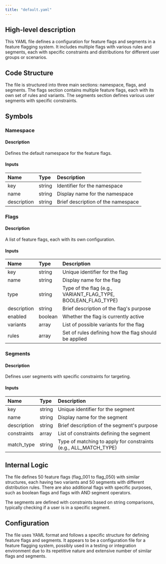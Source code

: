 ```yaml
---
title: "default.yaml"
---
```


## High-level description
This YAML file defines a configuration for feature flags and segments in a feature flagging system. It includes multiple flags with various rules and segments, each with specific constraints and distributions for different user groups or scenarios.

## Code Structure
The file is structured into three main sections: namespace, flags, and segments. The flags section contains multiple feature flags, each with its own set of rules and variants. The segments section defines various user segments with specific constraints.

## Symbols

### Namespace
#### Description
Defines the default namespace for the feature flags.

#### Inputs
| Name | Type | Description |
|:-----|:-----|:------------|
| key | string | Identifier for the namespace |
| name | string | Display name for the namespace |
| description | string | Brief description of the namespace |

### Flags
#### Description
A list of feature flags, each with its own configuration.

#### Inputs
| Name | Type | Description |
|:-----|:-----|:------------|
| key | string | Unique identifier for the flag |
| name | string | Display name for the flag |
| type | string | Type of the flag (e.g., VARIANT_FLAG_TYPE, BOOLEAN_FLAG_TYPE) |
| description | string | Brief description of the flag's purpose |
| enabled | boolean | Whether the flag is currently active |
| variants | array | List of possible variants for the flag |
| rules | array | Set of rules defining how the flag should be applied |

### Segments
#### Description
Defines user segments with specific constraints for targeting.

#### Inputs
| Name | Type | Description |
|:-----|:-----|:------------|
| key | string | Unique identifier for the segment |
| name | string | Display name for the segment |
| description | string | Brief description of the segment's purpose |
| constraints | array | List of constraints defining the segment |
| match_type | string | Type of matching to apply for constraints (e.g., ALL_MATCH_TYPE) |

## Internal Logic
The file defines 50 feature flags (flag_001 to flag_050) with similar structures, each having two variants and 50 segments with different distribution rules. There are also additional flags with specific purposes, such as boolean flags and flags with AND segment operators.

The segments are defined with constraints based on string comparisons, typically checking if a user is in a specific segment.

## Configuration
The file uses YAML format and follows a specific structure for defining feature flags and segments. It appears to be a configuration file for a feature flagging system, possibly used in a testing or integration environment due to its repetitive nature and extensive number of similar flags and segments.